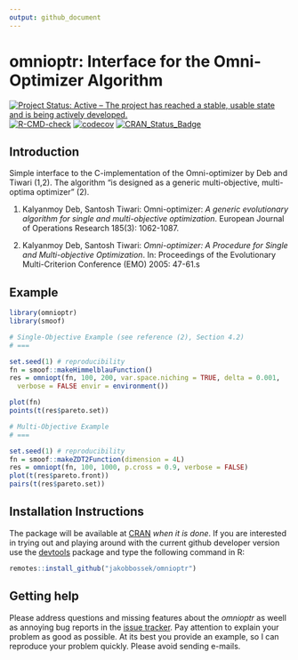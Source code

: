 ```yaml
---
output: github_document
---
```

# omnioptr: Interface for the Omni-Optimizer Algorithm

<!-- badges: start -->
[![Project Status: Active – The project has reached a stable, usable state and is being actively developed.](https://www.repostatus.org/badges/latest/active.svg)](https://www.repostatus.org/#active)
[![R-CMD-check](https://github.com/jakobbossek/omnioptr/workflows/R-CMD-check/badge.svg)](https://github.com/jakobbossek/omnioptr/actions)
[![codecov](https://codecov.io/gh/jakobbossek/omnioptr/branch/main/graph/badge.svg?token=88YGQRYJ4W)](https://codecov.io/gh/jakobbossek/omnioptr)
[![CRAN_Status_Badge](https://www.r-pkg.org/badges/version/omnioptr)](https://cran.r-project.org/package=omnioptr)
  <!-- badges: end -->

## Introduction

Simple interface to the C-implementation of the Omni-optimizer by Deb and Tiwari (1,2). The algorithm "is designed as a generic
multi-objective, multi-optima optimizer" (2).

1) Kalyanmoy Deb, Santosh Tiwari: Omni-optimizer: *A generic evolutionary algorithm
for single and multi-objective optimization*. European Journal of Operations
Research 185(3): 1062-1087.

2) Kalyanmoy Deb, Santosh Tiwari: *Omni-optimizer: A Procedure for Single and
Multi-objective Optimization*. In: Proceedings of the Evolutionary Multi-Criterion
Conference (EMO) 2005: 47-61.s


## Example

```r
library(omnioptr)
library(smoof)

# Single-Objective Example (see reference (2), Section 4.2)
# ===

set.seed(1) # reproducibility
fn = smoof::makeHimmelblauFunction()
res = omniopt(fn, 100, 200, var.space.niching = TRUE, delta = 0.001,
  verbose = FALSE envir = environment())

plot(fn)
points(t(res$pareto.set))

# Multi-Objective Example
# ===

set.seed(1) # reproducibility
fn = smoof::makeZDT2Function(dimension = 4L)
res = omniopt(fn, 100, 1000, p.cross = 0.9, verbose = FALSE)
plot(t(res$pareto.front))
pairs(t(res$pareto.set))
```

## Installation Instructions

The package will be available at [CRAN](http://cran.r-project.org) *when it is done*. If you are interested in trying out and playing around with the current github developer version use the [devtools](https://github.com/hadley/devtools) package and type the following command in R:

```r
remotes::install_github("jakobbossek/omnioptr")
```

## Getting help

Please address questions and missing features about the *omnioptr* as weell as annoying bug reports in the [issue tracker](https://github.com/jakobbossek/omnioptr/issues). Pay attention to explain your problem as good as possible. At its best you provide an example, so I can reproduce your problem quickly. Please avoid sending e-mails.
